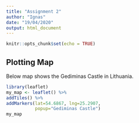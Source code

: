 ```yaml
---
title: "Assignment 2"
author: "Ignas"
date: "19/04/2020"
output: html_document
---
```


```r
knitr::opts_chunk$set(echo = TRUE)
```

## Plotting Map

Below map shows the Gediminas Castle in Lithuania.

```r
library(leaflet)
my_map <- leaflet() %>% 
addTiles() %>%
addMarkers(lat=54.6867, lng=25.2907, 
           popup="Gediminas Castle")
my_map
```

